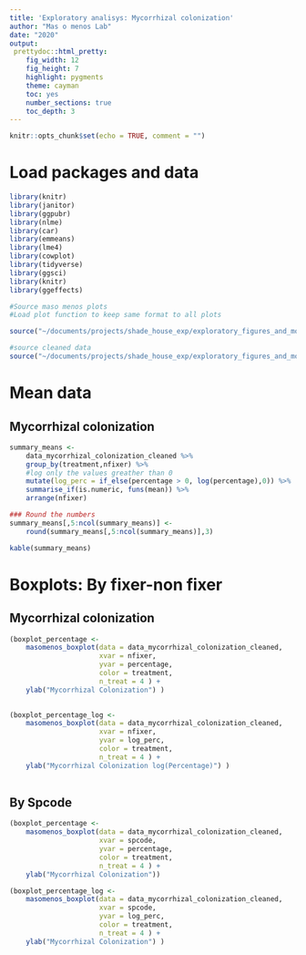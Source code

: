 ```yaml
---
title: 'Exploratory analisys: Mycorrhizal colonization'
author: "Mas o menos Lab"
date: "2020"
output: 
 prettydoc::html_pretty:
    fig_width: 12
    fig_height: 7
    highlight: pygments
    theme: cayman   
    toc: yes
    number_sections: true
    toc_depth: 3
---
```



```r
knitr::opts_chunk$set(echo = TRUE, comment = "")
```

# Load packages and data
```r
library(knitr)
library(janitor)
library(ggpubr)
library(nlme)
library(car)
library(emmeans)
library(lme4)
library(cowplot)
library(tidyverse)
library(ggsci)
library(knitr)
library(ggeffects)

```


```r
#Source maso menos plots
#Load plot function to keep same format to all plots

source("~/documents/projects/shade_house_exp/exploratory_figures_and_models/codes/masomenos_plot.R")
```

```r
#source cleaned data
source("~/documents/projects/shade_house_exp/exploratory_figures_and_models/codes/cleaned_data_mycorrhizal_colonization.R")
```


# Mean data 

## Mycorrhizal colonization

```r

summary_means <- 
	data_mycorrhizal_colonization_cleaned %>% 
	group_by(treatment,nfixer) %>%
	#log only the values greather than 0
	mutate(log_perc = if_else(percentage > 0, log(percentage),0)) %>% 
	summarise_if(is.numeric, funs(mean)) %>% 
	arrange(nfixer) 

### Round the numbers
summary_means[,5:ncol(summary_means)] <-
	round(summary_means[,5:ncol(summary_means)],3) 

kable(summary_means)
```


# Boxplots: By fixer-non fixer 

## Mycorrhizal colonization


```r

(boxplot_percentage <- 
	masomenos_boxplot(data = data_mycorrhizal_colonization_cleaned,
					  xvar = nfixer,
                      yvar = percentage, 
					  color = treatment,
					  n_treat = 4 ) +
	ylab("Mycorrhizal Colonization") )
 
```

```r

(boxplot_percentage_log <- 
	masomenos_boxplot(data = data_mycorrhizal_colonization_cleaned,
					  xvar = nfixer,
                      yvar = log_perc, 
					  color = treatment,
					  n_treat = 4 ) +
	ylab("Mycorrhizal Colonization log(Percentage)") )
 
```

## By Spcode
```r


(boxplot_percentage <- 
	masomenos_boxplot(data = data_mycorrhizal_colonization_cleaned,
					  xvar = spcode,
                      yvar = percentage, 
					  color = treatment,
					  n_treat = 4 ) +
	ylab("Mycorrhizal Colonization"))

```

```r

(boxplot_percentage_log <- 
	masomenos_boxplot(data = data_mycorrhizal_colonization_cleaned,
					  xvar = spcode,
                      yvar = log_perc, 
					  color = treatment,
					  n_treat = 4 ) +
	ylab("Mycorrhizal Colonization") )
```

